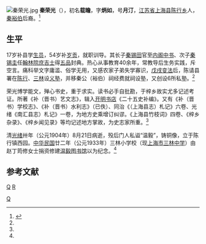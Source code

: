 [[File:秦荣光.jpg|right]]
'''秦荣光'''（{{bd|1841年||1904年|}}），初名'''载瞻'''，字'''炳如'''，号'''月汀'''，[[江苏省|江苏省]][[上海县|上海县]][[陈行乡|陈行乡]]人，[[秦裕伯|秦裕伯]]后裔。<ref name=sh>{{Cite web |url=http://www.shmh.gov.cn/mhgl_cssy_xz1.aspx?ID=609&ContentID=1284 |title=秦荣光，上海县志，于2012-8-4查阅 |accessdate=2008-11-09 |archiveurl=https://web.archive.org/web/20091113033425/http://www.shmh.gov.cn/mhgl_cssy_xz1.aspx?ID=609 |archivedate=2009-11-13 |deadurl=yes }}</ref>

==生平==
17岁补县学[[生员|生员]]，54岁补[[岁贡|岁贡]]，就职训导。其长子[[秦锡田|秦锡田]]官至[[内阁|内阁]][[中书|中书]]、次子[[秦锡圭|秦锡圭]]任[[翰林院|翰林院]][[庶吉士|庶吉士]]得[[五品|五品]]封典。热心从事教育40余年，常教导后生务实践，斥空言。痛科举文字庸滥、俗学无用，又感农家子弟失学寡识，[[戊戌变法|戊戌变法]]后，陈请县署在[[陈行|陈行]]、[[三林|三林]]设[[义塾|义塾]]，并移秦公（裕伯）祠经费就祠设塾，又创设6所私塾。<ref name=sh/>

荣光博学能文，殚心书史，重于求实。读书必手自批勘，于梓乡故实尤多记述考证。所著《补（晋书）艺文志》，辑入[[开明书店|开明书店]]《二十五史补编》。又有《补（晋书）学校志》、《补（晋书）水利志》（已佚）、同治《（上海县志）札记》六卷、光绪《南汇县志）札记》一卷，为地方史乘增订纠谬。《上海县竹枝词》四卷、《梓乡杂录》、《梓乡闻见录》等均记述地方掌故，为史志家所重。<ref name=sh/>

清[[光绪|光绪]]卅年（公元1904年）8月21日病逝，殁后门人私谥“温毅”，铸铜像，立于陈行镇西园。[[民国纪元|中华民国]]廿二年（公元1933年）三林小学校（现[[上海市三林中学|上海市三林中学]]）由赵丁筠修女士捐资修建[[上海市三林中学#历史建筑|温毅图书馆]]以为纪念。<ref name=sh/>

==参考文献==
<references />

{{DEFAULTSORT:Qin秦}}
[[category:上海人|Q]]
[[category:秦姓|R]]
[[Category:上海市三林中学|Q]]